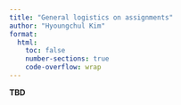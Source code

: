 ```yaml
---
title: "General logistics on assignments"
author: "Hyoungchul Kim"
format: 
  html:
    toc: false
    number-sections: true
    code-overflow: wrap
---
```


**TBD**

